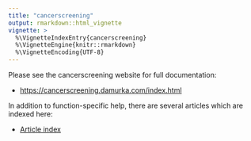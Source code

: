 ```yaml
---
title: "cancerscreening"
output: rmarkdown::html_vignette
vignette: >
  %\VignetteIndexEntry{cancerscreening}
  %\VignetteEngine{knitr::rmarkdown}
  %\VignetteEncoding{UTF-8}
---
```


Please see the cancerscreening website for full documentation:

  * <https://cancerscreening.damurka.com/index.html>
  
In addition to function-specific help, there are several articles which are indexed here:

  * [Article index](https://cancerscreening.damurka.com/articles/index.html)
